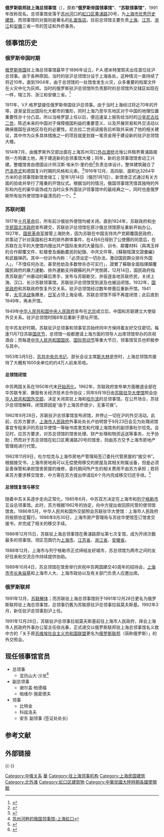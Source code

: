 {{Infobox diplomatic mission
|name=俄羅斯駐上海總領事館
| native_name       = {{lang|ru|Генеральное консульство России в Шанхае}}
| logo              = [[File:Coat_of_Arms_of_the_Russian_Federation.svg|100px]]
|image=Russian consulate, Shanghai, from across Suzhou Creek.jpg
|location={{CHN}}[[上海市|上海市]]
|address=[[虹口區|虹口區]][[黃浦路_(上海)|黃浦路]]20號
|consul_general=安德烈·斯莫罗金
|website=http://www.rusconshanghai.org.cn/
}}
{{文物保护单位
|级别 = 省级
|省区市 = 上海市
|名称 = 苏联领事馆
|图片 = 
|编号 = 5-8
|分类 = 近现代重要史迹及代表性建筑
|时代 = 1917年
|所在 = [[上海市|上海市]][[虹口区|虹口区]]
|登录 = 1989年9月25日
}}
{{上海市优秀历史建筑
|省区市 = 上海市
|名称 = 苏联领事馆
|图片 = 
|编号 = 1-08
|时代 = 1916年
|所在 = [[上海市|上海市]][[虹口区|虹口区]]
|公布 = 1989年
}}

'''俄罗斯联邦驻上海总领事馆'''（{{lang-ru|'''Генеральное консульство России в Шанхае'''}}），原称'''“俄罗斯帝国领事馆”'''、'''“苏联领事馆”'''，1991年改称现名。总领事馆坐落于[[苏州河|苏州河]]口的[[虹口区|虹口区]][[黄浦路_(上海)|黄浦路]]20号，为[[上海市优秀近代建筑|上海市优秀历史建筑]]，而领事馆的对面则是著名的[[礼查饭店|礼查饭店]]。目前总领馆主要负责[[上海|上海]]、[[江苏|江苏]]、[[浙江|浙江]]和[[安徽|安徽]]三省一市的签证和外侨事务。

==领事馆历史==
===俄罗斯帝国时期===
[[俄罗斯帝国|俄罗斯帝国]]驻上海总领事馆最早于1896年设立，P.A.德米特里耶夫出任首位驻沪总领事。由于各种原因，当时的驻沪总领馆分设于上海各处，这种情况一直持续了将近10年。直到1904年，由于总领馆的一处馆舍发生火灾，众多重要的档案文件在火灾中化为灰烬。当时的俄罗斯驻沪总领馆所负责那时的总领馆外交辖区如现在一样，辖江苏、浙江和安徽三省。<ref>{{Cite web |url=http://www.rusconshanghai.org.cn/zh-hans/node/130 |title=俄罗斯驻上海总领事馆简史 |accessdate=2010-02-23 |archive-date=2009-05-10 |archive-url=https://web.archive.org/web/20090510112312/http://www.rusconshanghai.org.cn/zh-hans/node/130 |dead-url=yes }}</ref>

1911年，V.F.格罗瑟接任俄罗斯帝国驻沪总领事。由于当时上海经过将近70年的开埠，逐渐呈现出国际化大都市的雏形，同时上海乃至华东地区对于中国的地理位置重要性亦十分凸显。所以当格罗瑟上任以后，便迅速呈上报告给当时的[[沙皇|沙皇]][[尼古拉二世|尼古拉二世]]，陈述未来的中国对于保障俄国利益的重要意义、以及开展贸易和外交活动以确保俄国在该地区存在的必要性。尼古拉二世阅读报告后听取并采纳了他的相关建议，其中作为众多具体措施之一的项目就是划拨一笔资金用于建设新的驻沪总领馆大楼。

1914年7月，由俄罗斯外交部出面在上海苏州河口[[外白渡桥|外白渡桥]]北堍公共租界黄浦路南侧一方购置土地，用于建造新的总领事馆大楼；同年，新的总领事馆馆舍动工兴建。整幢馆舍由德国设计师汉斯·埃米尔·里约伯<ref>{{Cite web |url=http://www.shhkfd.gov.cn/bhjz/elslg.htm |title=俄罗斯驻上海总领事馆(苏联驻沪总领事馆)-虹房网 |accessdate=2010-02-23 |archive-date=2012-09-14 |archive-url=https://web.archive.org/web/20120914233855/http://www.shhkfd.gov.cn/bhjz/elslg.htm |dead-url=yes }}</ref>负责总体设计。整体建筑融合了[[巴洛克式|巴洛克式]]和德国复兴时期的风格和元素。<ref>{{Cite web |url=http://www.shtong.gov.cn/newsite/node2/node4/node2249/node4418/node20208/node21553/node62882/userobject1ai9029.html |title=苏联领事馆-上海地方志 |accessdate=2019-04-15 |archive-date=2012-07-16 |archive-url=https://web.archive.org/web/20120716130119/http://shtong.gov.cn/newsite/node2/node4/node2249/node4418/node20208/node21553/node62882/userobject1ai9029.html |dead-url=no }}</ref>1916年12月，高四层、面积达3264平方米的总领事馆新馆舍竣工；翌年1月14日（俄历1月1日），新馆舍正式通过有关方面的验收并举行了隆重的开馆仪式。根据当时的情况，俄国领事馆凭借其独特的外形和内在的豪华装饰成为当时众多外国驻沪领事馆中的最经典之一，同时也是俄罗斯所有驻外使领馆中最漂亮的一个。<ref>[http://hkq.sh.gov.cn/webfront/sub_newscontent.aspx?cid=565&id=410 苏州河畔的俄国领事馆-上海虹口]{{dead link|date=2017年11月 |bot=InternetArchiveBot |fix-attempted=yes }}</ref>

===苏联时期===
1917年[[十月革命|十月革命]]后，所有前沙俄驻外使馆均被关闭。直到1924年，苏联政府和[[中华民国|中华民国]][[北洋政府|北洋政府]]宣布建交，苏联驻沪总领馆在原沙俄总领馆原址重新开始办公。1927年，[[国民革命军|国民革命军]]接管上海防务，因为苏联在中国支持共产党颠覆国民政府，并策动了针对英国和日本的排外群体事件，在4月6日得到了公使團的同意后，在苏联在北平的大使馆内搜出共产国际发来的大量指示、训令、颠覆材料（與馮玉祥的合作颠覆文件、紅槍會及煽動農民的紀錄、中共文件等，《蘇聯陰謀文證彙編》和武器弹药。其中一份训令内称：「必须设定一切办法，激动国民群众排斥外国人」，「不惜任何办法，甚至抢劫及多数惨杀亦可实行」，證實了蘇聯全面指揮顛覆國民政府的暴力運動、排外運動支持親蘇的共产党倒蔣，12月14日，国民政府指责苏联是广州暴动的幕后黑手，宣布与苏联断交，并驱逐各地苏联侨民，关闭上海、汉口、长沙苏联领事馆。苏联驻沪总领馆受到波及也被迫闭馆。1932年，[[国民政府|国民政府]]和苏联政府恢复外交关系，驻沪总领馆经过数年修葺后重新开馆。1941年，[[太平洋战争|太平洋战争]]爆发，[[日军|日军]]占领上海全境，苏联总领馆不得不再度闭馆；此后直到1949年，再未开馆。

1949年[[中华人民共和国中央人民政府|中华人民共和国中央人民政府]]宣布在[[北京|北京]]成立后，中国和苏联建立大使级外交关系。驻沪总领馆时隔8年后重新于原址开馆。

在中苏友好时期，苏联驻沪总领事和领事官员始终同中方保持着友好交往密切。每逢11月7日苏联[[国庆节|国庆节]]，总领馆一般都邀请上海方面的领导人出席领馆举办的庆祝酒会；而每逢[[中华人民共和国国庆|中华人民共和国国庆]]、[[国际劳动节|国际劳动节]]等重大节日，领事馆官员也积极参与其中。

1953年3月5日，[[苏共中央总书记|苏共中央总书记]]、部长会议主席[[斯大林|斯大林]]逝世时，上海总领馆共接待了大概有1600余单位的约4万人前来吊唁。

====总领馆闭馆====
中苏两国关系在1950年代末[[中苏交恶|开始恶化]]。1962年，苏联政府宣布单方面撤退全部在华苏联专家、撕毁有关经济技术合作协议；同年9月19日由[[苏联驻华大使馆|苏联驻华大使馆]]照会[[中华人民共和国外交部|中华人民共和国外交部]]，决定关闭其驻上海和[[哈尔滨|哈尔滨]]的总领事馆。在公开场合，苏驻沪总领馆解释，闭馆原因是“由于上海苏侨很少，无事可做”。

1962年9月28日，苏联驻沪总领事馆宣布闭馆，并停止一切在沪的外交活动。此前，应苏方要求，[[上海市人民政府|上海市人民政府]]外事处处长卢伯明曾于9月23日会见为处理闭馆事宜专程来沪的苏驻华使馆一等秘书库里克和代理上海馆务的副领事杜尔恰克。会见时，应苏方要求，对苏总领馆的馆舍处理、财产处理和物资运送等事务，允予协助；然而对于苏总领馆在虹口区黄浦路20号的馆舍，则由苏方交予上海市房地产管理局进行代管。

1962年11月9日，杜尔恰克与上海市房地产管理局签订委托代管房屋的“接交书”。根据接交书，上海市房地局可以无偿使用移交的房屋及其相关附属设备，但是必须妥善保管和承担馆舍房屋的维修，委托期间所产生的相关费用不由苏方承担；若将来苏方要求移交馆舍，中方需在苏方提出申请后6个月内完成移交归还手续。<ref>{{Cite web |url=http://www.shtong.gov.cn/newsite/node2/node2245/node69969/node69985/node70080/node70202/userobject1ai69909.html |title=苏联驻上海总领事馆与俄罗斯驻上海总领事馆-上海外事志 |accessdate=2019-04-15 |archive-date=2019-04-15 |archive-url=https://web.archive.org/web/20190415153713/http://www.shtong.gov.cn/newsite/node2/node2245/node69969/node69985/node70080/node70202/userobject1ai69909.html |dead-url=no }}</ref>

====总领馆复馆与移交====
随着中苏关系逐步走向正常化，1985年6月，中苏双方决定在上海市和[[列宁格勒市|列宁格勒市]]互设总领事馆。此时，苏方根据1962年的协定，向中方提出收回原托管的使领馆馆舍。1986年5月，中华人民共和国外交部照会苏联驻华大使馆：上海市人民政府将按原协定履行。1986年8月30日，上海市房产管理局与苏驻华使馆签订馆舍交接书，并完成了相关的移交手续。

1986年12月15日，苏联驻上海总领事馆在黄浦路原址第七次复馆，成为开闭次数最多的领事馆，领区范围仍为[[上海市|上海市]]、[[江苏省|江苏省]]、[[浙江省|浙江省]]、[[安徽省|安徽省]]。

1988年12月，上海市与列宁格勒市正式缔结友好城市，苏总领馆为两市之间的友好往来和交流合作持续提供协助。

1989年10月4日，苏总领馆在馆舍举行庆祝中苏两国建交40周年的招待会，[[上海市市长|上海市市长]][[朱镕基|朱镕基]]和上海市人大、上海市政协以及有关部门负责人应邀出席。

===俄罗斯联邦===
1991年12月，[[苏联解体|苏联解体]]；而苏联驻上海总领事馆则于1991年12月28日更名为俄罗斯联邦驻上海总领事馆，总领事仍舊为苏联原驻沪总领事拉祖莫夫斯基。1992年3月，新任驻沪总领事{{link-ru|鲍里斯·尼古拉耶维奇·蔡浦林|Чаплин, Борис Николаевич}}到沪上任。

1991年12月28日，苏联驻沪总领事拉祖莫夫斯基前往上海市人民政府，拜会上海市人民政府外事办公室主任徐兆春，正式递交以俄罗斯联邦驻上海总领事馆名义致中方的「关于原[[苏维埃社会主义共和国联盟|苏维埃社会主义共和国联盟]]更名为[[俄罗斯联邦|俄罗斯联邦]]（简称俄罗斯）」的外交照会。

==现任领事馆官员==
*总领事
**亚历山大·沙龙<ref>{{Cite web |url=http://www.rusconshanghai.org.cn/zh-hans/node/128 |title=俄罗斯驻沪总领事-总领事馆官网 |accessdate=2010-02-23 |archive-date=2009-05-10 |archive-url=https://web.archive.org/web/20090510112302/http://www.rusconshanghai.org.cn/zh-hans/node/128 |dead-url=yes }}</ref>
*副总领事 
**谢尔盖·柏德福
**帕维尔·施密德夫
*领事
**比特金
**科兹洛夫
**安东 副领事 (签证处处长)

== 参考文献 ==
{{Reflist|2}}

== 外部链接 ==
{{Commonscat|Russian Consulate, Shanghai}}

{{-}}
{{上海领事机构}}
{{上海市文物保护单位}}
{{第一批上海市优秀历史建筑}}
{{駐中華人民共和國外交機構}}

[[Category:中俄关系|Category:中俄关系]]
[[Category:俄羅斯駐外領事館|華]]
[[Category:驻上海领事机构|Category:驻上海领事机构]]
[[Category:上海民国建筑|Category:上海民国建筑]]
[[Category:北外滩|Category:北外滩]]
[[Category:虹口区建筑物|Category:虹口区建筑物]]
[[Category:中華民國大陸時期各國使領館|Category:中華民國大陸時期各國使領館]]